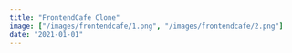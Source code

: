 ```yaml
---
title: "FrontendCafe Clone"
image: ["/images/frontendcafe/1.png", "/images/frontendcafe/2.png"]
date: "2021-01-01"
---
```


<Header title="FrontendCafe Clone" img="/images/frontendcafe/1.PNG" alt="FrontendCafe Picture" />
<Overview
  description="common:overview-frontendcafe-description"
  features="common:overview-frontendcafe-features"
  website="https://frontendcafe-app.agustin-ribotta.xyz/"
  repo="https://github.com/AguzzDev/react-frontendCafe-clon"
/>
<List tec={["React"]} lib={["TailwindCSS", "React Modal", "React Bootstrap"]} year="2021" client="common:own-project" />
<Galery
  imgs={[
    { path: "/images/frontendcafe/4.PNG", mobile: "false" },
    { path: "/images/frontendcafe/3.PNG", mobile: "false" },
    { path: "/images/frontendcafe/1.PNG", mobile: "false" },
    { path: "/images/frontendcafe/2.PNG", mobile: "false" },
    { path: "/images/frontendcafe/5.PNG", mobile: "false" },
    { path: "/images/frontendcafe/6.PNG", mobile: "true" },
  ]}
  alt="FrontendCafe Clone"
/>
